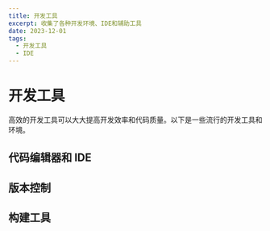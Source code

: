 ```yaml
---
title: 开发工具
excerpt: 收集了各种开发环境、IDE和辅助工具
date: 2023-12-01
tags:
  - 开发工具
  - IDE
---
```


# 开发工具

高效的开发工具可以大大提高开发效率和代码质量。以下是一些流行的开发工具和环境。

## 代码编辑器和 IDE

<ResourceGrid>
  <ResourceCard
    title="Visual Studio Code"
    description="微软开发的免费代码编辑器"
    url="https://code.visualstudio.com"
    icon="📝"
    tags={['编辑器', '工具', 'IDE']}
    featured
  />
  <ResourceCard
    title="JetBrains IDEs"
    description="专业的集成开发环境，包括 IntelliJ IDEA、WebStorm 等"
    url="https://www.jetbrains.com"
    icon="🧠"
    tags={['IDE', '工具', '专业']}
    featured
  />
  <ResourceCard
    title="Neovim"
    description="Vim 的现代化分支，可扩展的文本编辑器"
    url="https://neovim.io"
    icon="📄"
    tags={['编辑器', '终端', '可扩展']}
  />
</ResourceGrid>

## 版本控制

<ResourceGrid>
  <ResourceCard
    title="GitHub"
    description="基于 Git 的代码托管和协作平台"
    url="https://github.com"
    icon="🐙"
    tags={['Git', '代码托管', '协作']}
  />
  <ResourceCard
    title="GitLab"
    description="完整的 DevOps 平台"
    url="https://gitlab.com"
    icon="🦊"
    tags={['Git', 'CI/CD', 'DevOps']}
  />
  <ResourceCard
    title="Bitbucket"
    description="Atlassian 的 Git 解决方案"
    url="https://bitbucket.org"
    icon="🪣"
    tags={['Git', '代码托管', 'Jira 集成']}
  />
</ResourceGrid>

## 构建工具

<ResourceGrid>
  <ResourceCard
    title="Webpack"
    description="静态模块打包工具"
    url="https://webpack.js.org"
    icon="📦"
    tags={['打包', '前端', '模块化']}
  />
  <ResourceCard
    title="Vite"
    description="下一代前端构建工具"
    url="https://vitejs.dev"
    icon="⚡"
    tags={['构建工具', '开发环境', 'HMR']}
  />
  <ResourceCard
    title="Turborepo"
    description="高性能构建系统，用于 JavaScript 和 TypeScript 代码库"
    url="https://turbo.build/repo"
    icon="🏎️"
    tags={['Monorepo', '构建工具', '缓存']}
  />
</ResourceGrid>
